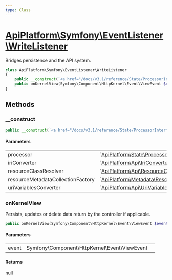 ```yaml
---
type: Class
---
```


# [ApiPlatform\Symfony\EventListener\WriteListener](/docs/v3.1/reference/Symfony/EventListener/WriteListener)

Bridges persistence and the API system.


```php
class ApiPlatform\Symfony\EventListener\WriteListener
{
    public __construct(`<a href="/docs/v3.1/reference/State/ProcessorInterface">ApiPlatform\State\ProcessorInterface</a>` $processor, `<a href="/docs/v3.1/reference/Api/IriConverterInterface">ApiPlatform\Api\IriConverterInterface</a>` $iriConverter, `<a href="/docs/v3.1/reference/Api/ResourceClassResolverInterface">ApiPlatform\Api\ResourceClassResolverInterface</a>` $resourceClassResolver, null|`<a href="/docs/v3.1/reference/Metadata/Resource/Factory/ResourceMetadataCollectionFactoryInterface">ApiPlatform\Metadata\Resource\Factory\ResourceMetadataCollectionFactoryInterface</a>` $resourceMetadataCollectionFactory, null|`<a href="/docs/v3.1/reference/Api/UriVariablesConverterInterface">ApiPlatform\Api\UriVariablesConverterInterface</a>` $uriVariablesConverter)
    public onKernelView(Symfony\Component\HttpKernel\Event\ViewEvent $event): null
}
```
## Methods

### __construct



```php
public __construct(`<a href="/docs/v3.1/reference/State/ProcessorInterface">ApiPlatform\State\ProcessorInterface</a>` $processor, `<a href="/docs/v3.1/reference/Api/IriConverterInterface">ApiPlatform\Api\IriConverterInterface</a>` $iriConverter, `<a href="/docs/v3.1/reference/Api/ResourceClassResolverInterface">ApiPlatform\Api\ResourceClassResolverInterface</a>` $resourceClassResolver, null|`<a href="/docs/v3.1/reference/Metadata/Resource/Factory/ResourceMetadataCollectionFactoryInterface">ApiPlatform\Metadata\Resource\Factory\ResourceMetadataCollectionFactoryInterface</a>` $resourceMetadataCollectionFactory, null|`<a href="/docs/v3.1/reference/Api/UriVariablesConverterInterface">ApiPlatform\Api\UriVariablesConverterInterface</a>` $uriVariablesConverter)
```

#### Parameters

<table><tbody>
<tr><td>processor</td><td>`<a href="/docs/v3.1/reference/State/ProcessorInterface">ApiPlatform\State\ProcessorInterface</a>`</td><td></td></tr><tr><td>iriConverter</td><td>`<a href="/docs/v3.1/reference/Api/IriConverterInterface">ApiPlatform\Api\IriConverterInterface</a>`</td><td></td></tr><tr><td>resourceClassResolver</td><td>`<a href="/docs/v3.1/reference/Api/ResourceClassResolverInterface">ApiPlatform\Api\ResourceClassResolverInterface</a>`</td><td></td></tr><tr><td>resourceMetadataCollectionFactory</td><td>`<a href="/docs/v3.1/reference/Metadata/Resource/Factory/ResourceMetadataCollectionFactoryInterface">ApiPlatform\Metadata\Resource\Factory\ResourceMetadataCollectionFactoryInterface</a>`</td><td></td></tr><tr><td>uriVariablesConverter</td><td>`<a href="/docs/v3.1/reference/Api/UriVariablesConverterInterface">ApiPlatform\Api\UriVariablesConverterInterface</a>`</td><td></td></tr>
</tbody>
</table>

### onKernelView

Persists, updates or delete data return by the controller if applicable.

```php
public onKernelView(Symfony\Component\HttpKernel\Event\ViewEvent $event): null
```

#### Parameters

<table><tbody>
<tr><td>event</td><td>Symfony\Component\HttpKernel\Event\ViewEvent</td><td></td></tr>
</tbody>
</table>

#### Returns

null
